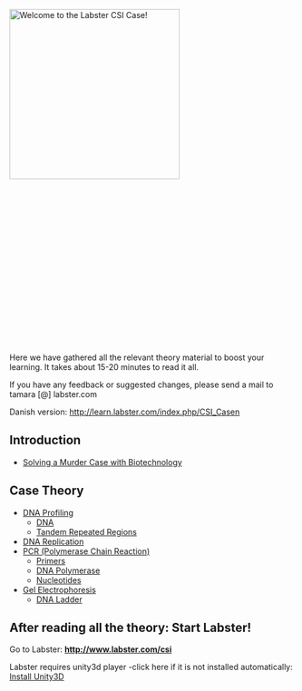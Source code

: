 
[[File: CSI Case.jpg|x300px|frame|left|link=CSI CASE|'''Welcome to the Labster CSI Case!''']]
<br><br><br><br><br><br><br><br><br><br><br><br><br><br><br><br><br><br><br>

Here we have gathered all the relevant theory material to boost your learning. It takes about 15-20 minutes to read it all.

If you have any feedback or suggested changes, please send a mail to tamara  [@] labster.com

Danish version: http://learn.labster.com/index.php/CSI_Casen

==Introduction==
*[[CSI Case Introduction | Solving a Murder Case with Biotechnology]]

==Case Theory==

*[[DNA Profiling]]
**[[DNA]]
**[[Tandem Repeated Regions]]
*[[DNA Replication]]
*[[PCR (Polymerase Chain Reaction)]]
**[[Primers]]
**[[DNA Polymerase]]
**[[Nucleotides]]
*[[Gel Electrophoresis]]
**[[DNA Ladder]]

==After reading all the theory: Start Labster!==
Go to Labster:
'''http://www.labster.com/csi'''

Labster requires unity3d player -click here if it is not installed automatically: [http://unity3d.com/webplayer/ Install Unity3D]